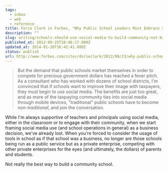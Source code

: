```yaml
---
tags:
  - inbox
  - web
  - reference
title: Forie Clark in Forbes, "Why Public School Leaders Must Embrace Social Media Now"
description: ""
slug: writing/schools-should-use-social-media-to-build-community-not-brands
published_at: 2012-09-25T18:06:17.000Z
updated_at: 2014-01-26T16:42:41.000Z
status: publish
url: http://www.forbes.com/sites/dorieclark/2012/08/23/why-public-school-leaders-must-embrace-social-media-now/
---
```

> But the demand that public schools market themselves in order to compete for precious government dollars has reached a fever pitch. As a consultant who has worked with dozens of school districts, I'm convinced that if schools want to improve their image with taxpayers, they must begin to use social media. The benefits are just too great, and as more of the taxpaying community ties into social media through mobile devices, "traditional" public schools have to become *non-traditional*, and join the conversation.

While I'm always supportive of teachers and principals using social media, either in the classroom or to engage with their community, when we start framing social media use (and school operations in general) as a business decision, we've already lost. When you're forced to consider the usage of tools in school as if that school was a business, no longer are those schools being run as a public service but as a private enterprise, competing with other private enterprises for the eyes (and ultimately, the dollars) of parents and students.

Not really the best way to build a community school.
